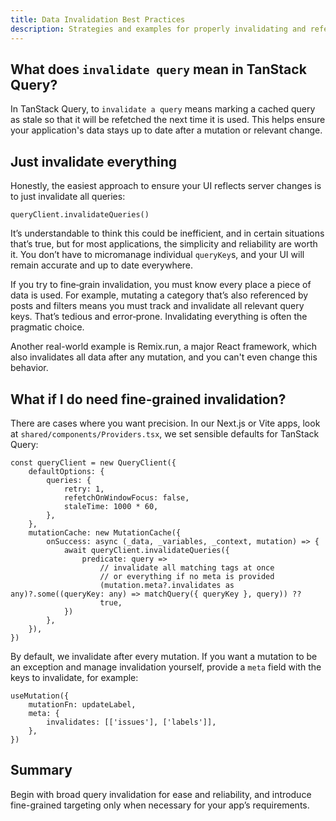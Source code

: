 ```yaml
---
title: Data Invalidation Best Practices
description: Strategies and examples for properly invalidating and refetching data in your application to keep your UI up to date.
---
```


## What does `invalidate query` mean in TanStack Query?

In TanStack Query, to `invalidate a query` means marking a cached query as stale so that it will be refetched the next time it is used. This helps ensure your application's data stays up to date after a mutation or relevant change.

## Just invalidate everything

Honestly, the easiest approach to ensure your UI reflects server changes is to just invalidate all queries:

```tsx
queryClient.invalidateQueries()
```

It’s understandable to think this could be inefficient, and in certain situations that’s true, but for most applications, the simplicity and reliability are worth it.
You don’t have to micromanage individual `queryKey`s, and your UI will remain accurate and up to date everywhere.

If you try to fine‑grain invalidation, you must know every place a piece of data is used. For example,
mutating a category that’s also referenced by posts and filters means you must track
and invalidate all relevant query keys. That’s tedious and error‑prone.
Invalidating everything is often the pragmatic choice.

Another real-world example is Remix.run, a major React framework, which also invalidates all data after any mutation,
and you can't even change this behavior.

## What if I do need fine‑grained invalidation?

There are cases where you want precision. In our Next.js or Vite apps, look at `shared/components/Providers.tsx`, we set sensible defaults for TanStack Query:

```tsx
const queryClient = new QueryClient({
    defaultOptions: {
        queries: {
            retry: 1,
            refetchOnWindowFocus: false,
            staleTime: 1000 * 60,
        },
    },
    mutationCache: new MutationCache({
        onSuccess: async (_data, _variables, _context, mutation) => {
            await queryClient.invalidateQueries({
                predicate: query =>
                    // invalidate all matching tags at once
                    // or everything if no meta is provided
                    (mutation.meta?.invalidates as any)?.some((queryKey: any) => matchQuery({ queryKey }, query)) ??
                    true,
            })
        },
    }),
})
```

By default, we invalidate after every mutation. If you want a mutation to be an exception and manage invalidation yourself, provide a `meta` field with the keys to invalidate, for example:

```tsx
useMutation({
    mutationFn: updateLabel,
    meta: {
        invalidates: [['issues'], ['labels']],
    },
})
```

## Summary

Begin with broad query invalidation for ease and reliability, and introduce fine-grained targeting only when necessary for your app’s requirements.
